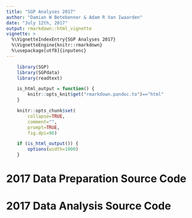```yaml
---
title: "SGP Analyses 2017"
author: "Damian W Betebenner & Adam R Van Iwaarden"
date: "July 12th, 2017"
output: rmarkdown::html_vignette
vignette: >
  %\VignetteIndexEntry{SGP Analyses 2017}
  %\VignetteEngine{knitr::rmarkdown}
  %\usepackage[utf8]{inputenc}
---
```


```r
    library(SGP)
    library(SGPdata)
    library(readtext)

    is_html_output = function() {
        knitr::opts_knit$get("rmarkdown.pandoc.to")=="html"
    }

    knitr::opts_chunk$set(
        collapse=TRUE,
        comment="",
        prompt=TRUE,
        fig.dpi=96)

    if (is_html_output()) {
        options(width=1000)
    }
```

# 2017 Data Preparation Source Code

<script src="https://gist-it.appspot.com/github/centerforassessment/Demonstration/blob/master/Demonstration_Data_LONG_2016_2017.R"></script>


# 2017 Data Analysis Source Code

<script src="https://gist-it.appspot.com/github/centerforassessment/Demonstration/blob/master/Demonstration_SGP_2016_2017.R"></script>
